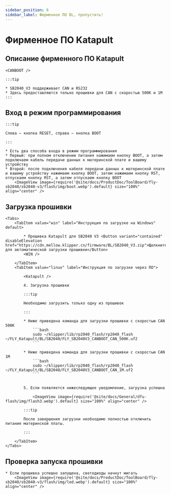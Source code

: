 ```yaml
---
sidebar_position: 6
sidebar_label: Фирменное ПО BL, пропустить!
---
```







# Фирменное ПО Katapult

## Описание фирменного ПО Katapult

    <CANBOOT />

    :::tip

    * SB2040_V3 поддерживает CAN и RS232
    * Здесь предоставляются только прошивки для CAN с скоростью 500K и 1M
    :::

## Вход в режим программирования

    :::tip

    Слева — кнопка RESET, справа — кнопка BOOT

    :::

    * Есть два способа входа в режим программирования
    * Первый: при полном отключении питания нажимаем кнопку BOOT, а затем подключаем кабель передачи данных к материнской плате и вашему устройству
    * Второй: после подключения кабеля передачи данных к материнской плате и вашему устройству нажимаем кнопку BOOT, затем нажимаем кнопку RST, отпускаем кнопку RST, а затем отпускаем кнопку BOOT
        <ImageView image={require('@site/docs/ProductDoc/ToolBoard/fly-sb2040/sb2040-v3/flash/img/boot.webp').default} size="100%" align="center" />

## Загрузка прошивки
    <Tabs>
        <TabItem value="win" label="Инструкция по загрузке на Windows" default>

            * Прошивка Katapult для SB2040 V3 <Button variant="contained" disableElevation href="https://cdn.mellow.klipper.cn/firmware/BL/SB2040_V3.zip">Щелкните для автоматической загрузки прошивки</Button>
            <WIN />
            
        </TabItem>
        <TabItem value="linux" label="Инструкция по загрузке через ПО">

            <Katapult />

            4. Загрузка прошивки

            :::tip

            Необходимо загрузить только одну из прошивок

            :::

            * Ниже приведена команда для загрузки прошивки с скоростью CAN 500K
                ```bash
                sudo ~/klipper/lib/rp2040_flash/rp2040_flash ~/FLY_Katapult/BL/SB2040/FLY_SB2040V3_CANBOOT_CAN_500K.uf2
                ```
                       
            * Ниже приведена команда для загрузки прошивки с скоростью CAN 1M
                ```bash
                sudo ~/klipper/lib/rp2040_flash/rp2040_flash ~/FLY_Katapult/BL/SB2040/FLY_SB2040V3_CANBOOT_CAN_1M.uf2
                ```


            5. Если появляется нижеследующее уведомление, загрузка успешна

                <ImageView image={require('@site/docs/General/dfu-flash/img/flash3.webp').default} size="100%" align="center" />

            :::tip

            После завершения загрузки необходимо полностью отключить питание материнской платы.

            :::

        </TabItem>
    </Tabs>

## Проверка запуска прошивки

    * Если прошивка успешно запущена, светодиоды начнут мигать
        <ImageView image={require('@site/docs/ProductDoc/ToolBoard/fly-sb2040/sb2040-v3/flash/img/led.webp').default} size="100%" align="center" />

